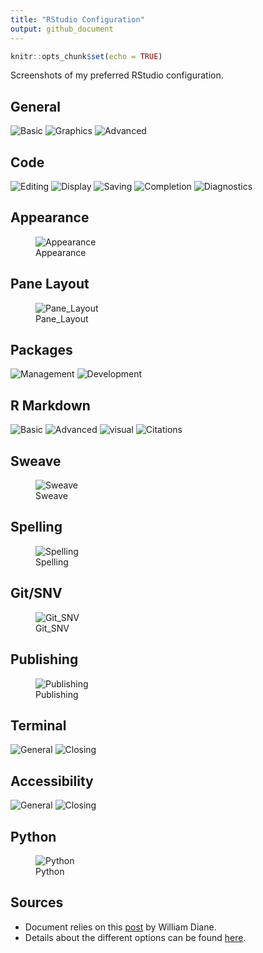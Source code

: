 ```yaml
---
title: "RStudio Configuration"
output: github_document
---
```


```r
knitr::opts_chunk$set(echo = TRUE)
```

Screenshots of my preferred RStudio configuration. 

## General
![Basic](img/rstudio_configuration_general_basic.PNG)
![Graphics](img/rstudio_configuration_general_graphics.PNG)
![Advanced](img/rstudio_configuration_general_advanced.PNG)


## Code
![Editing](img/rstudio_configuration_code_editing.PNG)
![Display](img/rstudio_configuration_code_display.PNG)
![Saving](img/rstudio_configuration_code_saving.PNG)
![Completion](img/rstudio_configuration_code_completion.PNG)
![Diagnostics](img/rstudio_configuration_code_diagnostics.PNG)


## Appearance
![Appearance](img/rstudio_configuration_appearance.PNG)


## Pane Layout
![Pane_Layout](img/rstudio_configuration_panelayout.PNG)


## Packages
![Management](img/rstudio_configuration_packages_management.PNG)
![Development](img/rstudio_configuration_packages_development.PNG)


## R Markdown
![Basic](img/rstudio_configuration_rmarkdown_basic.PNG)
![Advanced](img/rstudio_configuration_rmarkdown_advanced.PNG)
![visual](img/rstudio_configuration_rmarkdown_visual.PNG)
![Citations](img/rstudio_configuration_rmarkdown_citations.PNG)


## Sweave
![Sweave](img/rstudio_configuration_sweave.PNG)


## Spelling
![Spelling](img/rstudio_configuration_spelling.PNG)


## Git/SNV
![Git_SNV](img/rstudio_configuration_gitsvn.PNG)


## Publishing
![Publishing](img/rstudio_configuration_publishing.PNG)


## Terminal
![General](img/rstudio_configuration_terminal_general.PNG)
![Closing](img/rstudio_configuration_terminal_closing.PNG)


## Accessibility
![General](img/rstudio_configuration_accessibility_general.PNG)
![Closing](img/rstudio_configuration_accessibility_announcements.PNG)


## Python
![Python](img/rstudio_configuration_python.PNG)

## Sources

- Document relies on this [post](https://drdoane.com/my-rstudio-configuration/) by William Diane. 
- Details about the different options can be found [here](https://support.rstudio.com/hc/en-us/articles/200549016-Customizing-RStudio).

